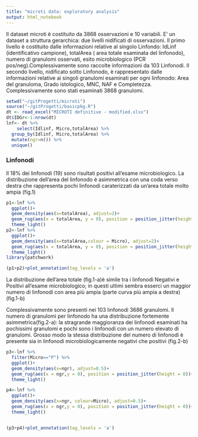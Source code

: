 ```yaml
---
title: "microti data: exploratory analysis"
output: html_notebook
---
```


Il dataset microti è costituito da 3868 osservazioni e 10 variabili.
E' un dataset a struttura gerarchica: due livelli nidificati di osservazioni.
Il primo livello è costituito dalle informazioni relative al singolo Linfondo:
IdLinf (identificativo campione), totalArea ( area totale esaminata del linfonodo), numero di granulomi osservati, esito microbiologico (PCR pos/neg).Complessivamente sono raccolte informazioni da 103 Linfonodi. 
Il secondo livello, nidificato sotto Linfonodo, è rappresentato dalle informazioni relative ai singoli granulomi esaminati per ogni linfonodo: Area del granuloma, Grado istologico, MNC, NAF e Completezza. Complessivamente sono stati esaminati 3868 granulomi. 


```r
setwd("~/gitProgetti/microti")
source("~/gitProgetti/basicpkg.R")
dt <- read_excel("MICROTI definitive - modified.xlsx")
dt$IDGr<-1:nrow(dt)
lnf<- dt %>% 
    select(Idlinf, Micro,totalArea) %>% 
  group_by(Idlinf, Micro,totalArea) %>% 
  mutate(ngr=n()) %>% 
  unique()
```
### Linfonodi

Il 18% dei linfonodi (19) sono risultati positivi all'esame microbiologico.
La distribuzione dell'area del linfonodo è  asimmetrica con una coda verso destra che rappresenta pochi linfonodi caraterizzati da un'area totale molto ampia (fig.1)

```r
p1<-lnf %>% 
  ggplot()+
  geom_density(aes(x=totalArea), adjust=2)+
  geom_rug(aes(x = totalArea, y = 0), position = position_jitter(height = 0))+
  theme_light()
p2<-lnf %>% 
  ggplot()+
  geom_density(aes(x=totalArea,colour = Micro), adjust=2)+
  geom_rug(aes(x = totalArea, y = 0), position = position_jitter(height = 0))+
  theme_light()
library(patchwork)

(p1+p2)+plot_annotation(tag_levels = 'a')

```

La distribuzione dell'area totale (fig.1-a)è simile tra i linfonodi Negativi e Positivi all'esame microbiologico; in questi ultimi sembra esserci un maggior numero di linfonodi con area più ampia (parte curva più ampia a destra)(fig.1-b)

Complessivamente sono presenti nei 103 linfonodi 3686 granulomi. Il numero di granulomi per linfonodo ha una distribuzione fortemente asimmetrica(fig.2-a): la stragrande maggioranza dei linfonodi esaminati ha pochissimi granulomi e pochi sono i linfonodi con un numero elevato di granulomi. 
Grosso modo la stessa distribuzione del numero di linfonodi è presente sia in linfonodi microbiologicamente negativi che positivi (fig.2-b) 

```r
p3<-lnf %>% 
  filter(Micro=="P") %>% 
  ggplot()+
  geom_density(aes(x=ngr), adjust=0.5)+
  geom_rug(aes(x = ngr,y = 0), position = position_jitter(height = 0))+
  theme_light()

p4<-lnf %>% 
  ggplot()+
  geom_density(aes(x=ngr, colour=Micro), adjust=0.5)+
  geom_rug(aes(x = ngr,y = 0), position = position_jitter(height = 0))+
  theme_light()


(p3+p4)+plot_annotation(tag_levels = 'a')

```

